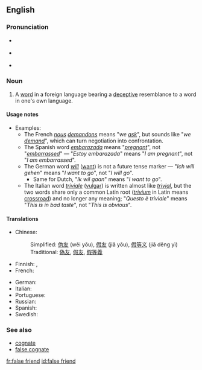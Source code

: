 {{was wotd|2007|May|4}}
==English==
{{wikipedia}}

===Pronunciation===
* {{a|RP}} {{IPA|/ˌfɒls ˈfrɛnd/|/ˌfɔːls ˈfrɛnd/}}
* {{a|US}} {{IPA|/ˌfɑːls ˈfrɛnd/}}
* {{audio|en-us-false friend.ogg|Audio (US)}}

===Noun===
{{en-noun|sg=[[false]] [[friend]]}}

# {{linguistics|idiom}} A [[word]] in a foreign language bearing a [[deceptive]] resemblance to a word in one's own language.

====Usage notes====
* Examples:
** The French ''[[nous]] [[demandons]]'' means "''we [[ask]]''", but sounds like "''we [[demand]]''", which can turn negotiation into confrontation.
** The Spanish word ''[[embarazada]]'' means "''[[pregnant]]''", not "''[[embarrassed]]''" &mdash; "''Estoy embarazada''" means "''I am pregnant''", not "''I am embarrassed''".
** The German word ''[[will]]'' ([[want]]) is not a future tense marker &mdash; "''Ich will gehen''" means "''I want to go''", not "''I will go''".
*** Same for Dutch, "''Ik wil gaan''" means "''I want to go''".
** The Italian word ''[[triviale]]'' ([[vulgar]]) is written almost like ''[[trivial]]'', but the two words share only a common Latin root (''[[trivium]]'' in Latin means [[crossroad]]) and no longer any meaning; "''Questo è triviale''" means "''This is in bad taste''", not "''This is obvious''".

====Translations====
{{trans-top|false friend}}
* Chinese:
*: Simplified: [[伪友]] (wěi yǒu), [[假友]] (jiǎ yǒu), [[假等义]] (jiǎ děng yì)
*: Traditional: [[偽友]], [[假友]], [[假等義]]
* Finnish: {{t|fi|väärä ystävä}}, {{t|fi|petollinen ystävä}}
* French: {{t+|fr|faux-ami|m}}
{{trans-mid}}
* German: {{t|de|falscher Freund|m}}
* Italian: {{t|it|falso amico|m}}
* Portuguese: {{t|pt|falso amigo|m}}
* Russian: {{t|ru|ложный друг|m|tr=lóžnyj drug|sc=Cyrl}}
* Spanish: {{t|es|falso amigo|m}}
* Swedish: {{t|sv|falska vänner}}
{{trans-bottom}}

===See also===
* [[cognate]]
* [[false cognate]]

[[fr:false friend]]
[[id:false friend]]